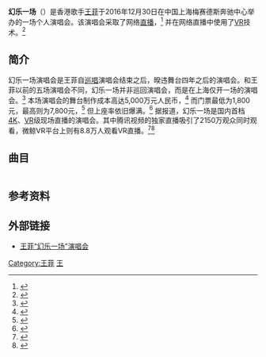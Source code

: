 {{Infobox concert
| concert_name      = 幻乐一场
| image             = Moments Live 2016.jpg
| image_caption     = 官方海报
| image_size        = 250px
| type              = concert
| artist            = [[王菲|王菲]]
| venue             = {{CHN}}[[上海|上海]]梅赛德斯奔驰中心
| date              = 2016年12月30日
| last_concert      = [[巡唱|巡唱]]<br>(2010-2012)
| this_concert      = '''幻乐一场'''<br>(2016)
| next_concert      = 
}}

'''幻乐一场'''（{{lang|en|'''Faye's Moments Live 2016'''}}）是香港歌手[[王菲|王菲]]于2016年12月30日在中国上海梅赛德斯奔驰中心举办的一场个人演唱会。该演唱会采取了网络[[直播|直播]]，<ref name="qqtech">{{cite web|author1=韩依民|title=隔着屏幕如何幻乐一场？揭秘腾讯视频王菲在线演唱会背后的故事|url=http://tech.qq.com/a/20170101/003190.htm|website=腾讯网|publisher=腾讯科技|accessdate=2017-01-06|archive-date=2017-01-08|archive-url=https://web.archive.org/web/20170108104037/http://tech.qq.com/a/20170101/003190.htm|dead-url=no}}</ref> 并在网络直播中使用了[[VR|VR]]技术。<ref name="it168">{{cite web|author1=美通社|title=数字王国倾力打造天后王菲“幻乐一场”|url=http://mobile.it168.com/a2017/0101/3079/000003079983.shtml|website=IT168|accessdate=2017-01-06|archive-date=2017-01-08|archive-url=https://web.archive.org/web/20170108190525/http://mobile.it168.com/a2017/0101/3079/000003079983.shtml|dead-url=no}}</ref>

== 简介 ==
幻乐一场演唱会是王菲自[[巡唱|巡唱]]演唱会结束之后，暌违舞台四年之后的演唱会。和王菲以前的五场演唱会不同，幻乐一场并非巡回演唱会，而是在上海仅开一场的演唱会。<ref>{{cite web|author1=爱地人|title=限量的“幻乐一场”，以及关于王菲演唱会的过往|url=http://ent.qq.com/a/20161227/019337.htm|website=腾讯网|publisher=腾讯音乐|accessdate=2017-01-08|archive-date=2017-01-08|archive-url=https://web.archive.org/web/20170108200817/http://ent.qq.com/a/20161227/019337.htm|dead-url=no}}</ref> 本场演唱会的舞台制作成本高达5,000万元人民币，<ref>{{cite web|title=一场幻乐背后的千万造价与光影时代|url=http://ent.qq.com/a/20161230/020521.htm|website=腾讯网|publisher=腾讯音乐|accessdate=2017-01-08|archive-date=2017-01-08|archive-url=https://web.archive.org/web/20170108200156/http://ent.qq.com/a/20161230/020521.htm|dead-url=no}}</ref> 而门票最低为1,800元，最高则为7,800元，<ref>{{cite web|title=2016王菲“幻乐一场”演唱会-上海站|url=http://www.chinaticket.com/view/28469.html|website=中票在线|publisher=中票在线|accessdate=2017-01-08|archive-date=2017-01-08|archive-url=https://web.archive.org/web/20170108191756/http://www.chinaticket.com/view/28469.html|dead-url=no}}</ref> 但上座率依旧爆满。<ref name="qqent">{{cite web|author1=胡梦莹|title=王菲沪上开唱上座率爆满 与童童合唱动情落泪|url=http://ent.qq.com/a/20161230/036632.htm|website=腾讯网|publisher=腾讯娱乐|accessdate=2017-01-08|archive-date=2017-01-08|archive-url=https://web.archive.org/web/20170108205521/http://ent.qq.com/a/20161230/036632.htm|dead-url=no}}</ref> 据报道，幻乐一场是国内首档[[4K|4K]]、[[VR|VR]]级现场直播的演唱会。其中腾讯视频的独家直播吸引了2150万观众同时观看，微鲸VR平台上则有8.8万人观看VR直播。<ref>{{Cite news|url=https://finance.ifeng.com/c/7ttuPkORBWD|title=B站开线上音乐节，27万人同时“云”蹦迪|author=时代财经|publisher=凤凰网|date=2020-02-08|accessdate=2021-09-08|archive-date=2021-09-08|archive-url=https://web.archive.org/web/20210908015126/https://finance.ifeng.com/c/7ttuPkORBWD|dead-url=no}}</ref><ref>{{Cite news|url=http://ip.people.com.cn/n1/2017/0110/c136655-29012780.html|title=VR直播会不会是“幻乐一场”？|author=阴重宇、贺迎春|publisher=中国知识产权报|date=2017-01-10|accessdate=2021-09-08|archive-date=2021-09-08|archive-url=https://web.archive.org/web/20210908015122/http://ip.people.com.cn/n1/2017/0110/c136655-29012780.html|dead-url=no}}</ref>

== 曲目 ==

{| class="wikitable"
|-
|-
! style="background:#000000; color:#FFFFFF" colspan="7" | '''Act 1'''
|-
|1||塵埃||王菲||[[张亚东_(音乐人)|張亞東]]||-||2016||单曲，于2016年7月发布
|-
|2||百年孤寂||[[林夕|林夕]]||[[江志仁|C.Y. Kong]]<br>[[陳偉文|Adrian Chan]]||[[只愛陌生人|只愛陌生人]]||1999||-
|-
|3||催眠||林夕||郭亮||只愛陌生人||1999||-
|-
|4||你快樂（所以我快樂）||林夕||張亞東||[[王菲_(1997年專輯)|王菲]]||1997||-
|-
! style="background:#000000; color:#FFFFFF" colspan="7" | '''Act 2（沉溺）'''
|-
|5||感情生活||林夕||王菲||[[唱遊|唱游]]||1998||-
|-
|6||烟||林夕||张亚东||[[將愛|将爱]]||2003||-
|-
|7||我爱你||[[蕭瑋|蕭瑋]]||张亚东||-||2002||同名电影主题曲
|-
|8||色誡||林夕||[[陳偉文|Adrian Chan]]||唱游||1998||-
|-
|9||[[匆匆那年_(歌曲)|匆匆那年]]||林夕||[[梁翹柏|梁翹柏]]||-||2014||同名电影主题曲 
|-
! style="background:#000000; color:#FFFFFF" colspan="7" | '''Act 3（希望）'''
|-
|10||流星||[[周耀輝|周耀輝]]||[[劉以達|劉以達]]||[[Di-Dar|Di-Dar]]||1995||-
|-
|rowspan="3" align="center"|11||! colspan="6" align="center"|'''[[鄧麗君|邓丽君]]组曲'''
|-
|(i) 微風細雨||林功信||林功信||-||-||翻唱自：邓丽君<br>专辑：一个小心愿（1980）<br><br>原唱：[[釋道融|刘蓝溪]]<br>专辑：夏夜（1979）
|-
|(ii) 君心我心||[[林煌坤|林煌坤]]||安蒂||[[菲靡靡之音|菲靡靡之音]]||1995||原唱：邓丽君<br>专辑：原鄉情濃（1980）
|-
|12||霧||張淺潛||张亚东||-||-||原唱：张亚东<br>专辑：Ya Tung（1998）
|-
|13||美错||林夕||[[郭子|郭子]]||将爱||2003||-
|-
|14||[[紅豆_(歌曲)|红豆]]||林夕||[[柳重言|柳重言]]||唱游||1998||-
|-
! style="background:#000000; color:#FFFFFF" colspan="7" | '''Act 4（迷失）'''
|-
|15||守護天使||林夕||[[黃家強|黃家強]]||[[自便|自便]]||1997||过后也收录于2015年发行的《[[敷衍|敷衍]]》
|-
|16||小聪明||林夕||王菲||唱游||1998||-
|-
|17||分裂||林夕||Elizabeth Fraser<br>Robin Guthrie<br>Simon Raymonde||[[浮躁|浮躁]]||1996||-
|-
|18||白痴||林夕||三寶||[[王菲_(2001年專輯)|王菲]]||2001||-
|-
|19||童殿||林夕||Heather Porcaro<br>[[窦靖童|窦靖童]]||-||-||原曲：The Way<br>原唱：窦靖童<br>专辑：Stone Cafe（2016）
|-
|20||你喜歡不如我喜歡||林夕||潘協慶||[[寓言_(專輯)|寓言]]||2000||-
|-
! style="background:#000000; color:#FFFFFF" colspan="7" | '''Act 5（醒覺）'''
|-
|21||With Tomorrow||Gene Clark<br>Jesse Ed Davis||Gene Clark<br>Jesse Ed Davis||-||-||原唱：This Mortal Coil<br>专辑：Blood（1991）
|-
|22||爱不可及||林夕||张亚东||-||2014||電影《觸不可及》主題曲
|-
|rowspan="7" align="center"|23||! colspan="6" align="center"|'''经典组曲'''
|-
|(i) 矜持||[[許常德|許常德]]||郭子||[[天空_(專輯)|天空]]||1994||-
|-
|(ii) 只願為你守著約||[[黃舒駿|黄舒骏]]||黄舒骏||[[迷_(專輯)|迷]]||1994||-
|-
|(iii) 过眼云烟||[[袁惟仁|袁惟仁]]||袁惟仁||只爱陌生人||1999||-
|-
|(iv) 天空||[[黃桂蘭_(音樂工作者)|黃桂蘭]]||[[楊明煌|楊明煌]]||天空||1994||-
|-
|(v) 眷恋||王中言||[[鍾興民|鍾興民]]||天空||1994||-
|-
|(vi) [[我愿意_(歌曲)|我愿意]]||[[姚谦|姚谦]]||[[黃國倫|黄国伦]]||迷||1994||-
|-
|24||梦||林夕||張亞東||-||2016||新歌，于演唱会上首次发表
|-
|}

== 参考资料 ==
{{Reflist}}

== 外部链接 ==
* [http://v.qq.com/live/p/topic/17601/index.html 王菲“幻乐一场”演唱会] {{Wayback|url=http://v.qq.com/live/p/topic/17601/index.html |date=20170102014639 }}{{zh-cn}}

{{王菲}}

[[Category:王菲|Category:王菲]]
[[Category:演唱會|王]]